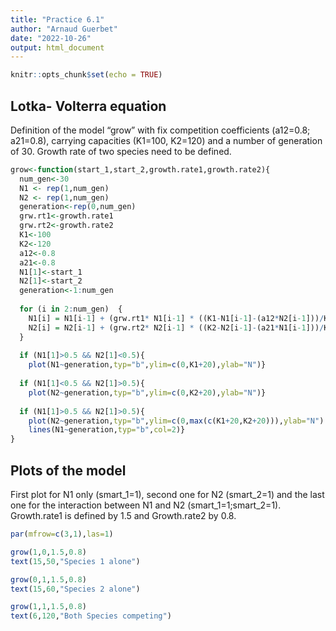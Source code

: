```yaml
---
title: "Practice 6.1"
author: "Arnaud Guerbet"
date: "2022-10-26"
output: html_document
---
```


```r
knitr::opts_chunk$set(echo = TRUE)
```

## Lotka- Volterra equation

Definition of the model "grow" with fix competition coefficients (a12=0.8; a21=0.8), carrying capacities (K1=100, K2=120) and a number of generation of 30. 
Growth rate of two species need to be defined. 

```r
grow<-function(start_1,start_2,growth.rate1,growth.rate2){
  num_gen<-30
  N1 <- rep(1,num_gen)
  N2 <- rep(1,num_gen)
  generation<-rep(0,num_gen)
  grw.rt1<-growth.rate1
  grw.rt2<-growth.rate2
  K1<-100
  K2<-120
  a12<-0.8
  a21<-0.8
  N1[1]<-start_1
  N2[1]<-start_2
  generation<-1:num_gen
  
  for (i in 2:num_gen)  {
    N1[i] = N1[i-1] + (grw.rt1* N1[i-1] * ((K1-N1[i-1]-(a12*N2[i-1]))/K1))
    N2[i] = N2[i-1] + (grw.rt2* N2[i-1] * ((K2-N2[i-1]-(a21*N1[i-1]))/K2))
  } 
  
  if (N1[1]>0.5 && N2[1]<0.5){
    plot(N1~generation,typ="b",ylim=c(0,K1+20),ylab="N")}  
  
  if (N1[1]<0.5 && N2[1]>0.5){
    plot(N2~generation,typ="b",ylim=c(0,K2+20),ylab="N")}
  
  if (N1[1]>0.5 && N2[1]>0.5){
    plot(N2~generation,typ="b",ylim=c(0,max(c(K1+20,K2+20))),ylab="N")
    lines(N1~generation,typ="b",col=2)}
}
```

## Plots of the model

First plot for N1 only (smart_1=1), second one for N2 (smart_2=1) and the last one for the interaction between N1 and N2 (smart_1=1;smart_2=1).
Growth.rate1 is defined by 1.5 and Growth.rate2 by 0.8.

```r
par(mfrow=c(3,1),las=1)

grow(1,0,1.5,0.8)
text(15,50,"Species 1 alone")

grow(0,1,1.5,0.8)
text(15,60,"Species 2 alone")

grow(1,1,1.5,0.8)
text(6,120,"Both Species competing")
```


